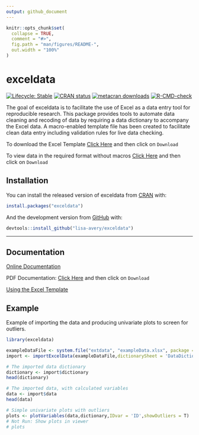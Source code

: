 ```yaml
---
output: github_document
---
```


<!-- README.md is generated from README.Rmd. Please edit that file -->

```r
knitr::opts_chunk$set(
  collapse = TRUE,
  comment = "#>",
  fig.path = "man/figures/README-",
  out.width = "100%"
)
```


# exceldata

<!-- badges: start -->
[![Lifecycle: Stable](https://img.shields.io/badge/lifecycle-stable-green.svg)](https://lifecycle.r-lib.org/articles/stages.html#stable)
[![CRAN status](https://www.r-pkg.org/badges/version/exceldata)](https://CRAN.R-project.org/package=exceldata)
[![metacran downloads](https://cranlogs.r-pkg.org/badges/grand-total/exceldata)](https://cran.r-project.org/package=exceldata)
[![R-CMD-check](https://github.com/lisa-avery/exceldata/workflows/R-CMD-check/badge.svg)](https://github.com/lisa-avery/exceldata/actions)
<!-- badges: end -->

The goal of exceldata is to facilitate the use of Excel as a data entry tool for reproducible research. This package provides tools to automate data cleaning and recoding of data by requiring a data dictionary to accompany the Excel data. A macro-enabled template file has been created to facilitate clean data entry including validation rules for live data checking.

To download the Excel Template
[Click Here](https://github.com/lisa-avery/exceldata/blob/main/images/DataDictionary0.9.1.xlsm) and then click on `Download`

To view data in the required format without macros
[Click Here](https://github.com/lisa-avery/exceldata/blob/main/inst/extdata/exampleData.xlsx) and then click on `Download`

## Installation

You can install the released version of exceldata from [CRAN](https://CRAN.R-project.org) with:

``` r
install.packages("exceldata")
```

And the development version from [GitHub](https://github.com/) with:

``` r
devtools::install_github("lisa-avery/exceldata")
```

---
## Documentation


[Online Documentation](https://lisa-avery.github.io/exceldata/)

PDF Documentation: [Click Here](https://github.com/lisa-avery/exceldata/blob/main/docs/ExcelDictionaryUserManual.pdf) and then click on `Download`
<!-- Note - this is created in a separate directory - Teaching/excelData Instructions -->

[Using the Excel Template](https://lisa-avery.github.io/exceldata/data-dictionary-1.html)


## Example

Example of importing the data and producing univariate plots to screen for outliers.

```r
library(exceldata)

exampleDataFile <- system.file("extdata", "exampleData.xlsx", package = "exceldata")
import <- importExcelData(exampleDataFile,dictionarySheet = 'DataDictionary',dataSheet = 'DataEntry')

# The imported data dictionary 
dictionary <- import$dictionary
head(dictionary)

# The imported data, with calculated variables
data <- import$data
head(data)

# Simple univariate plots with outliers 
plots <- plotVariables(data,dictionary,IDvar = 'ID',showOutliers = T)
# Not Run: Show plots in viewer
# plots

```

